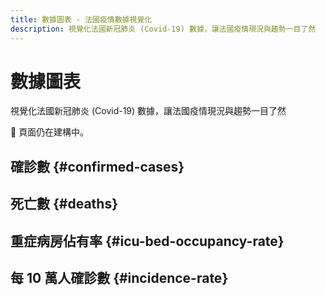 ```yaml
---
title: 數據圖表 - 法國疫情數據視覺化
description: 視覺化法國新冠肺炎 (Covid-19) 數據，讓法國疫情現況與趨勢一目了然
---
```



<h1 className="pages--h1">數據圖表</h1>

<p className="subtitle">視覺化法國新冠肺炎 (Covid-19) 數據，讓法國疫情現況與趨勢一目了然</p>

<div className="comment--translc_gray">🚧 頁面仍在建構中。</div>

## 確診數 {#confirmed-cases}

<CasesTrend />

## 死亡數 {#deaths}

<DeathsTrend />

## 重症病房佔有率 {#icu-bed-occupancy-rate}

<IcuOccupRTrend />

## 每 10 萬人確診數 {#incidence-rate}

<IncidRTrend />
